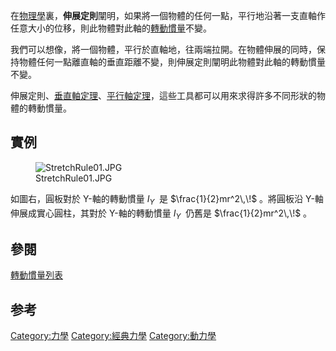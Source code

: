 在[[物理學|物理學]]裏，'''伸展定則'''闡明，如果將一個物體的任何一點，平行地沿著一支直軸作任意大小的位移，則此物體對此軸的[[轉動慣量|轉動慣量]]不變。

我們可以想像，將一個物體，平行於直軸地，往兩端拉開。在物體伸展的同時，保持物體任何一點離直軸的垂直距離不變，則伸展定則闡明此物體對此軸的轉動慣量
不變。

伸展定則、[[垂直軸定理|垂直軸定理]]、[[平行軸定理|平行軸定理]]，這些工具都可以用來求得許多不同形狀的物體的轉動慣量。

==實例==
[[File:StretchRule01.JPG|right]]

如圖右，圓板對於 Y-軸的轉動慣量 <math>I_Y\,\!</math> 是 <math>\frac{1}{2}mr^2\,\!</math> 。將圓板沿 Y-軸伸展成實心圓柱，其對於 Y-軸的轉動慣量 <math>I_Y\,\!</math> 仍舊是 <math>\frac{1}{2}mr^2\,\!</math> 。

==參閱==
[[轉動慣量列表|轉動慣量列表]]

==参考==
{{reflist}}

[[Category:力學|Category:力學]]
[[Category:經典力學|Category:經典力學]]
[[Category:動力學|Category:動力學]]